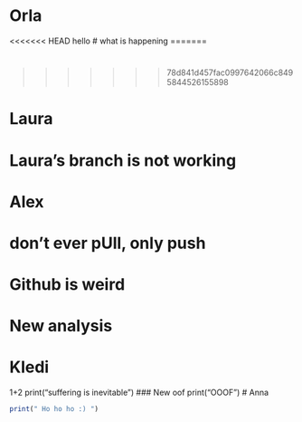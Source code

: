 # Orla
<<<<<<< HEAD
hello
# what is happening
=======

# 
>>>>>>> 78d841d457fac0997642066c8495844526155898

# Laura
# Laura's branch is not working
# 

# Alex
# don't ever pUll, only push
# Github is weird 
# New analysis
# Kledi
1+2
print("suffering is inevitable")
### New oof
print("OOOF")
# Anna

```r
print(" Ho ho ho :) ")
```

# 
